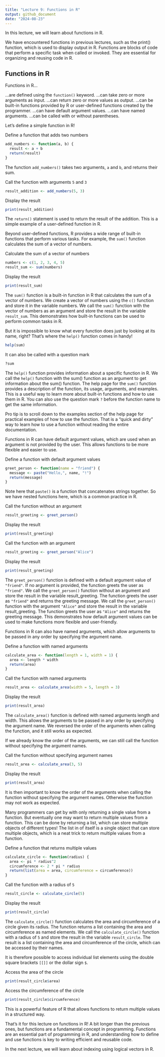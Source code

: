 ```yaml
---
title: "Lecture 9: Functions in R"
output: github_document
date: "2024-08-23"
---
```


In this lecture, we will learn about functions in R.

We have encountered functions in previous lectures, such as the print() function, which is used to display output in R.
Functions are blocks of code that perform a specific task when called or invoked.
They are essential for organizing and reusing code in R.

## Functions in R

Functions in R...

...are defined using the `function()` keyword.
...can take zero or more arguments as input.
...can return zero or more values as output.
...can be built-in functions provided by R or user-defined functions created by the programmer.
...can have default argument values.
...can have named arguments.
...can be called with or without parentheses.

Let's define a simple function in R!

Define a function that adds two numbers
```r
add_numbers <- function(a, b) {
  result <- a + b
  return(result)
}
```

The function `add_numbers()` takes two arguments, `a` and `b`, and returns their sum.

Call the function with arguments `5` and `3`
```r
result_addition <- add_numbers(5, 3)
```

Display the result
```r
print(result_addition)
```

The `return()` statement is used to return the result of the addition.
This is a simple example of a user-defined function in R.

Beyond user-defined functions, R provides a wide range of built-in functions that perform various tasks.
For example, the `sum()` function calculates the sum of a vector of numbers.

Calculate the sum of a vector of numbers
```r
numbers <- c(1, 2, 3, 4, 5)
result_sum <- sum(numbers)
```

Display the result
```r
print(result_sum)
```

The `sum()` function is a built-in function in R that calculates the sum of a vector of numbers.
We create a vector of numbers using the `c()` function and store it in the variable numbers.
We call the `sum()` function with the vector of numbers as an argument and store the result in the variable `result_sum`.
This demonstrates how built-in functions can be used to perform common tasks in R.

But it is impossible to know what every function does just by looking at its name, right?
That's where the `help()` function comes in handy!
```r
help(sum)
```

It can also be called with a question mark
```r
?sum
```
The `help()` function provides information about a specific function in R.
We call the `help()` function with the sum() function as an argument to get information about the sum() function.
The help page for the `sum()` function provides a description of the function, its usage, arguments, and examples.
This is a useful way to learn more about built-in functions and how to use them in R.
You can also use the question mark `?` before the function name to get the same information.

Pro tip is to scroll down to the examples section of the help page for practical examples of how to use the function.
That is a "quick and dirty" way to learn how to use a function without reading the entire documentation.

Functions in R can have default argument values, which are used when an argument is not provided by the user.
This allows functions to be more flexible and easier to use.

Define a function with default argument values
```r
greet_person <- function(name = "friend") {
  message <- paste("Hello,", name, "!")
  return(message)
}
```

Note here that `paste()` is a function that concatenates strings together.
So we have nested functions here, which is a common practice in R.

Call the function without an argument
```r
result_greeting <- greet_person()
```

Display the result
```r
print(result_greeting)
```

Call the function with an argument
```r
result_greeting <- greet_person("Alice")
```

Display the result
```r
print(result_greeting)
```

The `greet_person()` function is defined with a default argument value of `"friend"`.
If no argument is provided, the function greets the user as `"friend"`.
We call the `greet_person()` function without an argument and store the result in the variable result_greeting.
The function greets the user as `"friend"` and returns the greeting message.
We call the `greet_person()` function with the argument `"Alice"` and store the result in the variable result_greeting.
The function greets the user as `"Alice"` and returns the greeting message.
This demonstrates how default argument values can be used to make functions more flexible and user-friendly.

Functions in R can also have named arguments, which allow arguments to be passed in any order by specifying the argument name.

Define a function with named arguments
```r
calculate_area <- function(length = 1, width = 1) {
  area <- length * width
  return(area)
}
```

Call the function with named arguments
```r
result_area <- calculate_area(width = 5, length = 3)
```

Display the result
```r
print(result_area)
```

The `calculate_area()` function is defined with named arguments length and width.
This allows the arguments to be passed in any order by specifying the argument name.
We reversed the order of the arguments when calling the function, and it still works as expected.

If we already know the order of the arguments, we can still call the function without specifying the argument names.

Call the function without specifying argument names
```r
result_area <- calculate_area(3, 5)
```

Display the result
```r
print(result_area)
```

It is then important to know the order of the arguments when calling the function without specifying the argument names.
Otherwise the function may not work as expected.

Many programmers can get by with only returning a single value from a function.
But eventually one may want to return multiple values from a function.
This can be done by returning a list, which can store multiple objects of different types!
The list in of itself is a single object that can store multiple objects,
which is a neat trick to return multiple values from a function.

Define a function that returns multiple values
```r
calculate_circle <- function(radius) {
  area <- pi * radius^2
  circumference <- 2 * pi * radius
  return(list(area = area, circumference = circumference))
}
```

Call the function with a radius of `5`
```r
result_circle <- calculate_circle(5)
```

Display the result
```r
print(result_circle)
```

The `calculate_circle()` function calculates the area and circumference of a circle given its radius.
The function returns a list containing the area and circumference as named elements.
We call the `calculate_circle()` function with a radius of `5` and store the result in the variable `result_circle`.
The result is a list containing the area and circumference of the circle, which can be accessed by their names.

It is therefore possible to access individual list elements using the double square brackets `[[]]` or the dollar sign `$`.

Access the area of the circle
```r
print(result_circle$area)
```

Access the circumference of the circle
```r
print(result_circle$circumference)
```

This is a powerful feature of R that allows functions to return multiple values in a structured way.

That's it for this lecture on functions in R! A bit longer than the previous ones, but functions are a fundamental concept in programming.
Functions are an essential part of programming in R, and understanding how to define and use functions is key 
to writing efficient and reusable code.

In the next lecture, we will learn about indexing using logical vectors in R.


